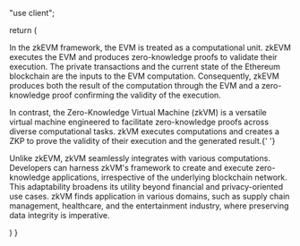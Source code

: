 "use client";


  return (
    <div>
      <div className="pb-6 pt-6">
        <p>
          In the zkEVM framework, the EVM is treated as a computational unit.
          zkEVM executes the EVM and produces zero-knowledge proofs to validate
          their execution. The private transactions and the current state of the
          Ethereum blockchain are the inputs to the EVM computation.
          Consequently, zkEVM produces both the result of the computation
          through the EVM and a zero-knowledge proof confirming the validity of
          the execution.
        </p>
        <p>
          In contrast, the Zero-Knowledge Virtual Machine (zkVM) is a versatile
          virtual machine engineered to facilitate zero-knowledge proofs across
          diverse computational tasks. zkVM executes computations and creates a
          ZKP to prove the validity of their execution and the generated result.{' '}
        </p>
        <p>
          Unlike zkEVM, zkVM seamlessly integrates with various computations.
          Developers can harness zkVM's framework to create and execute
          zero-knowledge applications, irrespective of the underlying blockchain
          network. This adaptability broadens its utility beyond financial and
          privacy-oriented use cases. zkVM finds application in various domains,
          such as supply chain management, healthcare, and the entertainment
          industry, where preserving data integrity is imperative.
        </p>
      </div>
    </div>
  )
}
